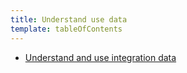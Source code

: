 ```yaml
---
title: Understand use data
template: tableOfContents
---
```


* [Understand and use integration data](/docs/infrastructure/integrations-sdk/understand-use-data/understand-use-integration-data)

